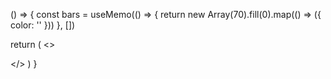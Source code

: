 () => {
  const bars = useMemo(() => {
    return new Array(70).fill(0).map(() => ({
      color: ''
    }))
  }, [])

  return (
    <>
      <div data-row>
        <Uptime
          size='sm'
          bars={bars}
          rounded
        />
      </div>
      <div data-row>
        <Uptime
          size='md'
          bars={bars}
          rounded
        />
      </div>
      <div data-row>
        <Uptime
          size='lg'
          bars={bars}
          rounded
        />
      </div>
    </>
  )
}

